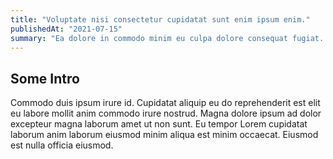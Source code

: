 ```yaml
---
title: "Voluptate nisi consectetur cupidatat sunt enim ipsum enim."
publishedAt: "2021-07-15"
summary: "Ea dolore in commodo minim eu culpa dolore consequat fugiat. Ea et ullamco sunt adipisicing. Velit occaecat proident culpa culpa tempor aute sint quis dolore commodo esse sit adipisicing ea. Et do est veniam sint voluptate cupidatat tempor proident mollit velit aliquip magna ex ullamco. Adipisicing tempor irure eu ipsum deserunt sit consequat Lorem ad proident."
---
```


## Some Intro

Commodo duis ipsum irure id. Cupidatat aliquip eu do reprehenderit est elit eu labore mollit anim commodo irure nostrud. Magna dolore ipsum ad dolor excepteur magna laborum amet ut non sunt. Eu tempor Lorem cupidatat laborum anim laborum eiusmod minim aliqua est minim occaecat. Eiusmod est nulla officia eiusmod.
